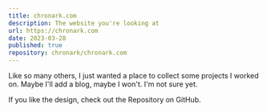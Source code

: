 ```yaml
---
title: chronark.com
description: The website you're looking at
url: https://chronark.com
date: 2023-03-28
published: true
repository: chronark/chronark.com
---
```


Like so many others, I just wanted a place to collect some projects I worked on. Maybe I'll add a blog, maybe I won't. I'm not sure yet.

If you like the design, check out the Repository on GitHub.
